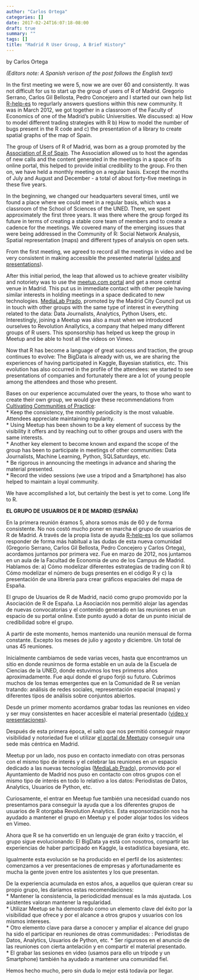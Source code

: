 ```yaml
---
author: "Carlos Ortega"
categories: []
date: 2017-02-24T16:07:18-08:00
draft: true
summary: ""
tags: []
title: "Madrid R User Group, A Brief History"
---
```

by Carlos Ortega

*(Editors note: A Spanish verison of the post follows the English text)*

In the first meeting we were 5, now we are over 60 and consistently. It was not difficult for us to start up the group of users of R of Madrid. Gregorio Serrano, Carlos Gil Bellosta, Pedro Concejero and I started our own help list [R-help-es](https://stat.ethz.ch/mailman/listinfo/r-help-es) to regurlarly answers questions within this new community. It was in March 2012, we got together in a classroom of the Faculty of Economics of one of the Madrid’s public Universities. We discussed: a) How to model different trading strategies with R b) How to model the number of bugs present in the R code and c) the presentation of a library to create spatial graphs of the map of Spain.

The group of Users of R of Madrid, was born as a group promoted by the [Association of R of Spain](http://r-es.org/). The Association allowed us to host the agendas of new calls and the content generated in the meetings in a space of its online portal, this helped to provide initial credibility to the group. Fro then on, we have held a monthly meeting on a regular basis. Except the months of July and August and December - a total of about forty-five meetings in these five years.

In the beginning, we changed our headquarters several times, until we found a place where we could meet in a regular basis, which was a classroom of the School of Sciences of the UNED. There, we spent approximately the first  three years. It was there where the group forged its future in terms of creating a stable core team of members and to create a cadence for the meetings. We covered many of the emerging issues that were being addressed in the Community of R: Social Network Analysis, Spatial representation (maps) and different types of analysis on open sets.

From the first meeting, we agreed to record all the meetings in video and be very consistent in making accessible the presented material ([video and presentations](https://www.meetup.com/es-ES/Grupo-de-Usuarios-de-R-de-Madrid/)). 

After this initial period, the leap that allowed us to achieve greater visibility and notoriety was to use the [meetup.com portal](https://www.meetup.com/es-ES/Grupo-de-Usuarios-de-R-de-Madrid/) and get a more central venue in Madrid. This put us in immediate contact with other people having similar interests in holding meetings in a space dedicated to new technologies. [MediaLab Prado](http://medialab-prado.es/), promoted by the Madrid City Council put us in touch with other groups with the same type of interest in everything related to the data: Data Journalists, Analytics, Python Users, etc. Interestingly, joining a Meetup was also a must when we introduced ourselves to Revolution Anallytics, a company that helped many different groups of R users. This sponsorship has helped us keep the group in Meetup and be able to host all the videos on Vimeo.

Now that R has become a language of great success and traction, the group continues to evolve: The BigData is already with us, we are sharing the experiences of having participated in Kaggle, Bayesian statistics, etc. This evolution has also occurred in the profile of the attendees: we started to see presentations of companies and fortunately there are a lot of young people among the attendees and those who present.

Bases on our experience accumulated over the years, to those who want to create their own group, we would give these recommendations from [Cultivating Communities of Practice](http://cpcoaching.it/wp-content/uploads/2012/05/WengerCPC.pdf):   
*   Keep the consistency, the monthly periodicity is the most valuable. Attendees appreciate maintaining regularity.   
*   Using Meetup has been shown to be a key element of success by the visibility it offers and by reaching out to other groups and users with the same interests.   
*   Another key element to become known and expand the scope of the group has been to participate in meetings of other communities: Data Journalists, Machine Learning, Python, SQLSaturdays, etc.   
*   Be rigorous in announcing the meetings in advance and sharing the material presented.   
*   Record the video sessions (we use a tripod and a Smartphone) has also helped to maintain a loyal community.   

We have accomplished a lot, but certainly the best is yet to come. Long life to R.

**EL GRUPO DE USUARIOS DE R DE MADRID (ESPAÑA)**

En la primera reunión éramos 5, ahora somos más de 60 y de forma consistente. No nos costó mucho poner en marcha el grupo de usuarios de R de Madrid. A través de la propia lista de ayuda [R-help-es](https://stat.ethz.ch/mailman/listinfo/r-help-es) los que solíamos responder de forma más habitual a las dudas de esta nueva comunidad (Gregorio Serrano, Carlos Gil Bellosta, Pedro Concejero y Carlos Ortega), acordamos juntarnos por primera vez. Fue en marzo de 2012, nos juntamos en un aula de la Facultad de Economia de uno de los Campus de Madrid. Hablamos de: a) Cómo modelizar diferentes estrategias de trading con R b) Cómo modelizar el número de bugs presentes en el código R y c) la presentación de una librería para crear gráficos espaciales del mapa de España.

El grupo de Usuarios de R de Madrid, nació como grupo promovido por la Asociación de R de España. La Asociación nos permitió alojar las agendas de nuevas convocatorias y el contenido generado en las reuniones en un espacio de su portal online. Este punto ayudó a dotar de un punto inicial de credibilidad sobre el grupo.

A partir de este momento, hemos mantenido una reunión mensual de forma constante. Excepto los meses de julio y agosto y diciembre. Un total de unas 45 reuniones.

Inicialmente cambiamos de sede varias veces, hasta que encontramos un sitio en donde reunirnos de forma estable en un aula de la Escuela de Ciencias de la UNED, donde estuvimos los tres primeros años aproximadamente. Fue aquí donde el grupo forjó su futuro. Cubrimos muchos de los temas emergentes que en la Comunidad de R se venían tratando: análisis de redes sociales, representación espacial (mapas) y diferentes tipos de análisis sobre conjuntos abiertos.

Desde un primer momento acordamos grabar todas las reuniones en video y ser muy consistentes en hacer accesible el material presentado ([video y presentaciones](https://www.meetup.com/es-ES/Grupo-de-Usuarios-de-R-de-Madrid/)).

Después de esta primera época, el salto que nos permitió conseguir mayor visibilidad y notoriedad fue el utilizar [el portal de Meetup](https://www.meetup.com/es-ES/Grupo-de-Usuarios-de-R-de-Madrid/)y conseguir una sede más céntrica en Madrid.

Meetup por un lado, nos puso en contacto inmediato con otras personas con el mismo tipo de interés y el celebrar las reuniones en un espacio dedicado a las nuevas tecnologías ([MediaLab Prado](http://medialab-prado.es/)), promovido por el Ayuntamiento de Madrid nos puso en contacto con otros grupos con el mismo tipo de interés en todo lo relativo a los datos: Periodistas de Datos, Analytics, Usuarios de Python, etc. 

Curiosamente, el entrar en Meetup fue también una necesidad cuando nos presentamos para conseguir la ayuda que a los diferentes grupos de usuarios de R otorgaba Revolution Analytics. Esta esponsorización nos ha ayudado a mantener el grupo en Meetup y el poder alojar todos los videos en Vimeo.

Ahora que R se ha convertido en un lenguaje de gran éxito y tracción, el grupo sigue evolucionando: El BigData ya está con nosotros, compartir las experiencias de haber participado en Kaggle, la estadística bayesiana, etc. 

Igualmente esta evolución se ha producido en el perfil de los asistentes: comenzamos a ver presentaciones de empresas y afortunadamente es mucha la gente joven entre los asistentes y los que presentan.

De la experiencia acumulada en estos años, a aquellos que quieran crear su propio grupo, les daríamos estas recomendaciones:  
*  Mantener la consistencia, la periodicidad mensual es la más ajustada. Los asistentes valoran mantener la regularidad.   
*  Utilizar Meetup se ha demostrado como un elemento clave del éxito por la visibilidad que ofrece y por el alcance a otros grupos y usuarios con los mismos intereses.  
*  Otro elemento clave para darse a conocer y ampliar el alcance del grupo ha sido el participar en reuniones de otras communidades: : Periodistas de Datos, Analytics, Usuarios de Python, etc. 
*  Ser rigurosos en el anuncio de las reuniones con cierta antelación y en compartir el material presentado.   
*  El grabar las sesiones en video (usamos para ello un trípode y un Smartphone) también ha ayudado a mantener una comunidad fiel.   

Hemos hecho mucho, pero sin duda lo mejor está todavía por llegar.




